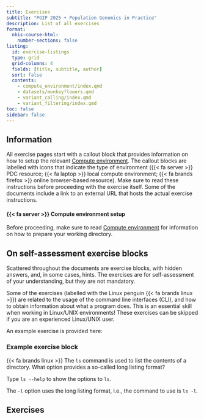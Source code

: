 ```yaml
---
title: Exercises
subtitle: "PGIP 2025 • Population Genomics in Practice"
description: List of all exercises
format:
  nbis-course-html:
    number-sections: false
listing:
  id: exercise-listings
  type: grid
  grid-columns: 4
  fields: [title, subtitle, author]
  sort: false
  contents:
    - compute_environment/index.qmd
    - datasets/monkeyflowers.qmd
    - variant_calling/index.qmd
    - variant_filtering/index.qmd
toc: false
sidebar: false
---
```


## Information

All exercise pages start with a callout block that provides
information on how to setup the relevant [Compute
environment](compute_environment/index.qmd). The callout blocks are
labelled with icons that indicate the type of environment ({{< fa
server >}} PDC resource; {{< fa laptop >}} local compute environment;
{{< fa brands firefox >}} online browser-based resource). Make sure to
read these instructions before proceeding with the exercise itself.
Some of the documents include a link to an external URL that hosts the
actual exercise instructions.

::: {.callout-important collapse=true}

#### {{< fa server >}} Compute environment setup

Before proceeding, make sure to read [Compute
environment](compute_environment/index.qmd) for information on how
to prepare your working directory.

:::

## On self-assessment exercise blocks

Scattered throughout the documents are exercise blocks, with hidden
answers, and, in some cases, hints. The exercises are for
self-assessment of your understanding, but they are not mandatory.

Some of the exercises (labelled with the Linux penguin {{< fa brands
linux >}}) are related to the usage of the command line interfaces
(CLI), and how to obtain information about what a program does. This
is an essential skill when working in Linux/UNIX environments! These
exercises can be skipped if you are an experienced Linux/UNIX user.

An example exercise is provided here:

::: {.callout-exercise}

### Example exercise block

{{< fa brands linux >}} The `ls` command is used to list the contents
of a directory. What option provides a so-called long listing format?

::: {.callout-hint}

Type `ls --help` to show the options to `ls`.

:::

::: {.callout-answer}

The `-l` option uses the long listing format, i.e., the command to use
is `ls -l`.

:::

:::

## Exercises
